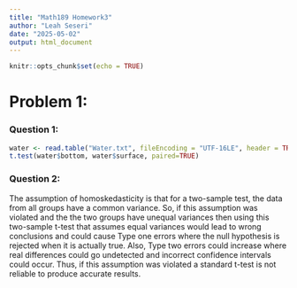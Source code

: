```yaml
---
title: "Math189 Homework3"
author: "Leah Seseri"
date: "2025-05-02"
output: html_document
---
```


```r
knitr::opts_chunk$set(echo = TRUE)
```

# Problem 1:

### Question 1:
```r
water <- read.table("Water.txt", fileEncoding = "UTF-16LE", header = TRUE)
t.test(water$bottom, water$surface, paired=TRUE)
```
### Question 2:
The assumption of homoskedasticity is that for a two-sample test, the data from all groups have a common variance. So, if this assumption was violated and the the two groups have unequal variances then using this two-sample t-test that assumes equal variances would lead to wrong conclusions and could cause Type one errors where the null hypothesis is rejected when it is actually true. Also, Type two errors could increase where real differences could go undetected and incorrect confidence intervals could occur. Thus, if this assumption was violated a standard t-test is not reliable to produce accurate results.